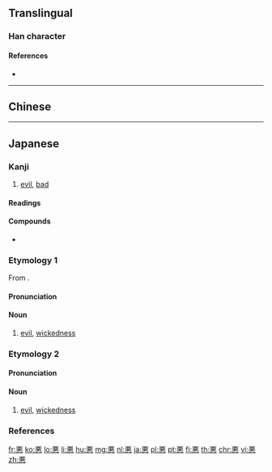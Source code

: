 {{character info/new}}
{{also|惡|恶}}
==Translingual==
{{Han simplified forms|惡|悪|恶}}

===Han character===
{{Han char|rn=61|rad=心|as=07|sn=11|four=10331|canj=MMP,XMMP|ids=⿱亜心}}

====References====
* {{Han ref|kx=0388.341|dkj=10717|dj=0721.260|hdz=42300.020|uh=60AA|ud=24746}}

----

==Chinese==
{{zh-see|惡|v}}

----

==Japanese==
{{ja-kanji forms|悪|惡}}

===Kanji===
{{ja-kanji|grade=3|rs=心07|style=s|kyu=惡}}

# [[evil]], [[bad]]

====Readings====
{{ja-readings|goon=[[あく]] (aku), [[う]] (u)|kanon=[[あく]] (aku), [[お]] (o)|kun=[[わるい]] (warui), [[にくむ]] (nikumu), [[いずくんぞ]] (izukunzo)}}

====Compounds====
* {{ja-r|悪露|おろ|[[lochia]]}}

===Etymology 1===
{{ja-kanjitab|あく|yomi=o}}
From {{etyl|ltc|ja|sort=あく}} {{m|zh|惡|tr=ʔak||bad}}.

====Pronunciation====
{{ja-pron|yomi=o|あく|acc=1|acc_ref=DJR,NHK}}

====Noun====
{{ja-noun|kyu=惡|あく}}

# [[evil]], [[wickedness]]

===Etymology 2===
{{ja-kanjitab|わる|yomi=k}}

====Pronunciation====
{{ja-pron|yomi=k|わる|acc=1|acc_ref=DJR,NHK}}

====Noun====
{{ja-noun|kyu=惡|わる}}

# [[evil]], [[wickedness]]

===References===
<references/>

[[fr:悪]]
[[ko:悪]]
[[lo:悪]]
[[li:悪]]
[[hu:悪]]
[[mg:悪]]
[[nl:悪]]
[[ja:悪]]
[[pl:悪]]
[[pt:悪]]
[[fi:悪]]
[[th:悪]]
[[chr:悪]]
[[vi:悪]]
[[zh:悪]]